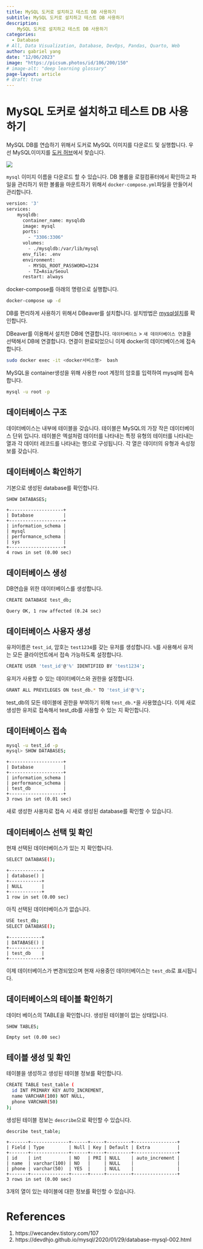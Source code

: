```yaml
---
title: MySQL 도커로 설치하고 테스트 DB 사용하기
subtitle: MySQL 도커로 설치하고 테스트 DB 사용하기
description:
    MySQL 도커로 설치하고 테스트 DB 사용하기
categories:
  - Database
# All, Data Visualization, Database, DevOps, Pandas, Quarto, Web
author: gabriel yang
date: "12/06/2023"
image: "https://picsum.photos/id/106/200/150"
# image-alt: "deep learning glossary"
page-layout: article
# draft: true
---
```


# MySQL 도커로 설치하고 테스트 DB 사용하기

MySQL DB를 연습하기 위해서 도커로 MySQL 이미지를 다운로드 및 실행합니다. 우선 MySQL이미지를 [도커 허브](https://hub.docker.com/search?q=mysql)에서 찾습니다.

![](images/paste-1.png)

`mysql` 이미지 이름을 다운로드 할 수 있습니다. DB 볼륨을 로컬컴퓨터에서 확인하고 파일을 관리하기 위한 볼륨을 마운트하기 위해서 `docker-compose.yml`파일을 만들어서 관리합니다.

``` .bash
version: '3'
services:
    mysqldb:
      container_name: mysqldb
      image: mysql
      ports:
        - "3306:3306"
      volumes:
        - ./mysqldb:/var/lib/mysql
      env_file: .env
      environment:
        - MYSQL_ROOT_PASSWORD=1234
        - TZ=Asia/Seoul
      restart: always
```

docker-compose를 아래의 명령으로 실행합니다.

``` .bash
docker-compose up -d
```

DB를 편리하게 사용하기 위해서 DBeaver를 설치합니다. 설치방법은 [mysql설치](../../11/2023-11-28-dbever/index.qmd)를 확인합니다.

DBeaver를 이용해서 설치한 DB에 연결합니다. `데이터베이스` > `새 데이터베이스 연결`을 선택해서 DB에 연결합니다. 연결이 완료되었으니 이제 docker의 데이터베이스에 접속합니다.

``` .bash
sudo docker exec -it <docker서비스명>  bash
```

MySQL을 container생성을 위해 사용한 root 계정의 암호를 입력하여 mysql에 접속합니다.

``` .bash
mysql -u root -p
```

## 데이터베이스 구조

데이터베이스는 내부에 테이블을 갖습니다. 테이블은 MySQL의 가장 작은 데이터베이스 단위 입니다. 테이블은 엑설처럼 데이터를 나타내는 특정 유형의 테이터를 나타내는 열과 각 데이터 레코드를 나타내는 행으로 구성됩니다. 각 열은 데이터의 유형과 속성정보를 갖습니다.

## 데이터베이스 확인하기

기본으로 생성된 database를 확인합니다.

``` .bash
SHOW DATABASES;
```
```
+--------------------+
| Database           |
+--------------------+
| information_schema |
| mysql              |
| performance_schema |
| sys                |
+--------------------+
4 rows in set (0.00 sec)
```

## 데이터베이스 생성

DB연습을 위한 데이터베이스를 생성합니다.

```.bash
CREATE DATABASE test_db;
```
```
Query OK, 1 row affected (0.24 sec)
```

## 데이터베이스 사용자 생성

유저이름은 `test_id`, 암호는 `test1234`를 갖는 유저를 생성합니다. `%`를 사용해서 유저는 모든 클라이언트에서 접속 가능하도록 설정합니다.

``` .bash
CREATE USER 'test_id'@'%' IDENTIFIED BY 'test1234';
```

유저가 사용할 수 있는 데이터베이스와 권한을 설정합니다.

``` .bash
GRANT ALL PREVILEGES ON test_db.* TO 'test_id'@'%';
```

test_db의 모든 테이블에 권한을 부여하기 위해 `test_db.*`을 사용했습니다.
이제 새로 생성한 유저로 접속해서 test_db를 사용할 수 있는 지 확인합니다.

## 데이터베이스 접속

``` .bash
mysql -u test_id -p
mysql> SHOW DATABASES;
```
```
+--------------------+
| Database           |
+--------------------+
| information_schema |
| performance_schema |
| test_db            |
+--------------------+
3 rows in set (0.01 sec)
```

새로 생성한 사용자로 접속 시 새로 생성된 database를 확인할 수 있습니다.

## 데이터베이스 선택 및 확인

현재 선택된 데이터베이스가 있는 지 확인합니다.

``` .bash
SELECT DATABASE();
```
```
+------------+
| database() |
+------------+
| NULL       |
+------------+
1 row in set (0.00 sec)
```

아직 선택된 데이터베이스가 없습니다.

``` .bash
USE test_db;
SELECT DATABASE();
```
```
+------------+
| DATABASE() |
+------------+
| test_db    |
+------------+
```

이제 데이터베이스가 변경되었으며 현재 사용중인 데이터베이스는 `test_db`로 표시됩니다.

## 데이터베이스의 테이블 확인하기

데이터 베이스의 TABLE을 확인합니다. 생성된 테이블이 없는 상태입니다.

``` .bash
SHOW TABLES;
```
```
Empty set (0.00 sec)
```

## 테이블 생성 및 확인

테이블을 생성하고 생성된 테이블 정보를 확인합니다.

``` .bash
CREATE TABLE test_table (
  id INT PRIMARY KEY AUTO_INCREMENT,
  name VARCHAR(100) NOT NULL,
  phone VARCHAR(50)
);
```

생성된 테이블 정보는 `describe`으로 확인할 수 있습니다.

``` .bash
describe test_table;
```
```
+-------+--------------+------+-----+---------+----------------+
| Field | Type         | Null | Key | Default | Extra          |
+-------+--------------+------+-----+---------+----------------+
| id    | int          | NO   | PRI | NULL    | auto_increment |
| name  | varchar(100) | NO   |     | NULL    |                |
| phone | varchar(50)  | YES  |     | NULL    |                |
+-------+--------------+------+-----+---------+----------------+
3 rows in set (0.00 sec)
```

3개의 열이 있는 테이블에 대한 정보를 확인할 수 있습니다.


# References
1. https://wecandev.tistory.com/107
2. https://devdhjo.github.io/mysql/2020/01/29/database-mysql-002.html